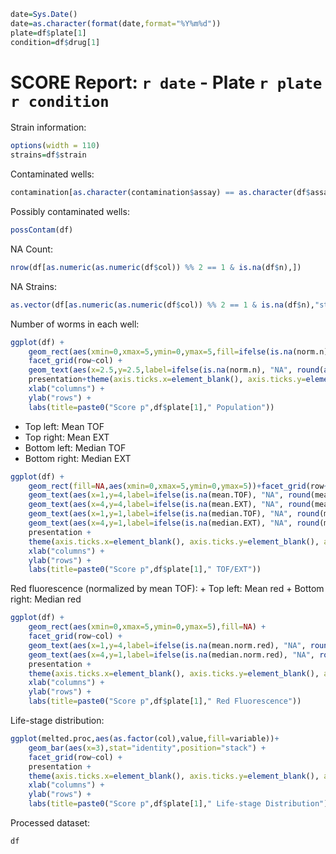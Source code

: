 ```r
date=Sys.Date()
date=as.character(format(date,format="%Y%m%d"))
plate=df$plate[1]
condition=df$drug[1]
```

SCORE Report: `r date` - Plate `r plate` `r condition`
========================================================

Strain information:
```r
options(width = 110)
strains=df$strain
```


Contaminated wells:
```r
contamination[as.character(contamination$assay) == as.character(df$assay[1]) & as.numeric(as.character(contamination$plate)) == as.numeric(as.character(df$plate[1])), 3]
```


Possibly contaminated wells:
```r
possContam(df)
```


NA Count:
```r
nrow(df[as.numeric(as.numeric(df$col)) %% 2 == 1 & is.na(df$n),])
```


NA Strains:
```r
as.vector(df[as.numeric(as.numeric(df$col)) %% 2 == 1 & is.na(df$n),"strain"])
```


Number of worms in each well:
```r
ggplot(df) +
    geom_rect(aes(xmin=0,xmax=5,ymin=0,ymax=5,fill=ifelse(is.na(norm.n)|is.infinite(norm.n), NA, as.numeric(n)))) +
    facet_grid(row~col) +
    geom_text(aes(x=2.5,y=2.5,label=ifelse(is.na(norm.n), "NA", round(as.numeric(n), 2))),colour="white") +
    presentation+theme(axis.ticks.x=element_blank(), axis.ticks.y=element_blank(), axis.text.x=element_blank(), axis.text.y=element_blank()) +
    xlab("columns") +
    ylab("rows") +
    labs(title=paste0("Score p",df$plate[1]," Population"))
```



+ Top left: Mean TOF
+ Top right: Mean EXT
+ Bottom left: Median TOF
+ Bottom right: Median EXT
```r
ggplot(df) +
    geom_rect(fill=NA,aes(xmin=0,xmax=5,ymin=0,ymax=5))+facet_grid(row~col) +
    geom_text(aes(x=1,y=4,label=ifelse(is.na(mean.TOF), "NA", round(mean.TOF, 0)))) +
    geom_text(aes(x=4,y=4,label=ifelse(is.na(mean.EXT), "NA", round(mean.EXT, 0)))) +
    geom_text(aes(x=1,y=1,label=ifelse(is.na(median.TOF), "NA", round(median.TOF, 0)))) +
    geom_text(aes(x=4,y=1,label=ifelse(is.na(median.EXT), "NA", round(mean.EXT, 0)))) +
    presentation +
    theme(axis.ticks.x=element_blank(), axis.ticks.y=element_blank(), axis.text.x=element_blank(), axis.text.y=element_blank()) +
    xlab("columns") +
    ylab("rows") +
    labs(title=paste0("Score p",df$plate[1]," TOF/EXT"))
```



Red fluorescence (normalized by mean TOF):
+ Top left: Mean red
+ Bottom right: Median red
```r
ggplot(df) +
    geom_rect(aes(xmin=0,xmax=5,ymin=0,ymax=5),fill=NA) +
    facet_grid(row~col) +
    geom_text(aes(x=1,y=4,label=ifelse(is.na(mean.norm.red), "NA", round(mean.norm.red, 2)))) +
    geom_text(aes(x=4,y=1,label=ifelse(is.na(median.norm.red), "NA", round(median.norm.red, 2)))) +
    presentation +
    theme(axis.ticks.x=element_blank(), axis.ticks.y=element_blank(), axis.text.x=element_blank(), axis.text.y=element_blank()) +
    xlab("columns") +
    ylab("rows") +
    labs(title=paste0("Score p",df$plate[1]," Red Fluorescence"))
```



Life-stage distribution:
```r
ggplot(melted.proc,aes(as.factor(col),value,fill=variable))+
    geom_bar(aes(x=3),stat="identity",position="stack") +
    facet_grid(row~col) +
    presentation +
    theme(axis.ticks.x=element_blank(), axis.ticks.y=element_blank(), axis.text.x=element_blank(), axis.text.y=element_blank()) +
    xlab("columns") +
    ylab("rows") +
    labs(title=paste0("Score p",df$plate[1]," Life-stage Distribution"))
```



Processed dataset:
```r
df
```